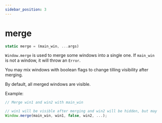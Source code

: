 ```yaml
---
sidebar_position: 3
---
```

# merge

```js
static merge = (main_win, ...args)
```

`Window.merge` is used to merge some windows into a single one. If `main_win` is not a window, it will throw an `Error`.

You may mix windows with boolean flags to change tilling visibility after merging.

By default, all merged windows are visible.

Example:
```js
// Merge win1 and win2 with main_win

// win1 will be visible after merging and win2 will be hidden, but may be accessed via a tab in a top bar 
Window.merge(main_win, win1, false, win2, ...); 
```